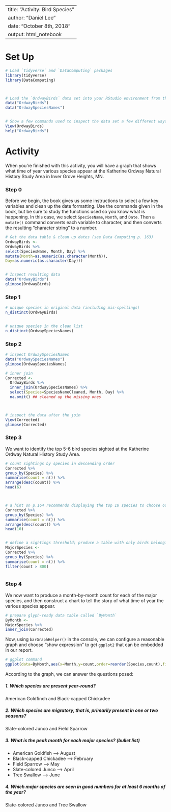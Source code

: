 
---
title: "Activity: Bird Species"
author: "Daniel Lee"
date: "October 8th, 2018"
output: html_notebook
---


# Set Up

```r
# Load `tidyverse` and `DataComputing` packages
library(tidyverse)
library(DataComputing)



# Load the `OrdwayBirds` data set into your RStudio environment from the `DataComputing` package
data("OrdwayBirds")
data("OrdwaySpeciesNames")


# Show a few commands used to inspect the data set a few different ways
View(OrdwayBirds)
help("OrdwayBirds")


```

# Activity

When you're finished with this activity, you will have a graph that shows what time of year various species appear at the Katherine Ordway Natural History Study Area in Inver Grove Heights, MN.

### Step 0

Before we begin, the book gives us some instructions to select a few key variables and clean up the date formatting.  Use the commands given in the book, but be sure to study the functions used so you know what is happening.  In this case, we select `SpeciesName`, `Month`, and `Date`. Then a `mutate()` command converts each variable to character, and then converts the resulting "character string" to a number.

```r
# Get the data table & clean up dates (see Data Computing p. 163)
OrdwayBirds <- 
OrdwayBirds %>%
select(SpeciesName, Month, Day) %>%
mutate(Month=as.numeric(as.character(Month)),
Day=as.numeric(as.character(Day)))


# Inspect resulting data
data("OrdwayBirds")
glimpse(OrdwayBirds)
```



### Step 1


```r
# unique species in original data (including mis-spellings)
n_distinct(OrdwayBirds)


# unique species in the clean list
n_distinct(OrdwaySpeciesNames)


```


### Step 2


```r
# inspect OrdwaySpeciesNames
data("OrdwaySpeciesNames")
glimpse(OrdwaySpeciesNames)

# inner join
Corrected <-
  OrdwayBirds %>%
  inner_join(OrdwaySpeciesNames) %>%
  select(Species=SpeciesNameCleaned, Month, Day) %>%
  na.omit() ## cleaned up the missing ones



# inspect the data after the join
View(Corrected)
glimpse(Corrected)
```


### Step 3

We want to identify the top 5-6 bird species sighted at the Katherine Ordway Natural History Study Area.

```r
# count sightings by species in descending order
Corrected %>%
group_by(Species) %>%
summarise(count = n()) %>%
arrange(desc(count)) %>%
head(6)



# a hint on p.164 recommends displaying the top 10 species to choose our threshold
Corrected %>%
group_by(Species) %>%
summarise(count = n()) %>%
arrange(desc(count)) %>%
head(10)


# define a sightings threshold; produce a table with only birds belonging to major species
MajorSpecies <-
Corrected %>%
group_by(Species) %>%
summarise(count = n()) %>%
filter(count > 800)



```


### Step 4

We now want to produce a month-by-month count for each of the major species, and then construct a chart to tell the story of what time of year the various species appear.

```r
# prepare glyph-ready data table called `ByMonth`
ByMonth <-
MajorSpecies %>%
inner_join(Corrected)


```

Now, using `barGraphHelper()` in the console, we can configure a reasonable graph and choose "show expression" to get `ggplot2` that can be embedded in our report.



```r
# ggplot command
ggplot(data=ByMonth,aes(x=Month,y=count,order=reorder(Species,count),fill=Species))+geom_bar(stat='identity',position='dodge', width=.9) 

```

According to the graph, we can answer the questions posed:

##### 1. Which species are present year-round?  
American Goldfinch and Black-capped Chickadee


##### 2. Which species are migratory, that is, primarily present in one or two seasons?
Slate-colored Junco and Field Sparrow



##### 3. What is the peak month for each major species? (bullet list)
- American Goldfish --> August
- Black-capped Chickadee --> February
- Field Sparrow --> May
- Slate-colored Junco --> April
- Tree Swallow --> June


##### 4. Which major species are seen in good numbers for at least 6 months of the year?
Slate-colored Junco and Tree Swallow


```r

```


